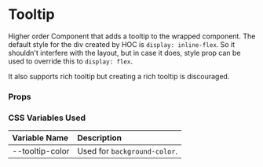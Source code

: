 
<Meta of={TooltipStories} />

# Tooltip

Higher order Component that adds a tooltip to the wrapped component. The default style for the div created by
HOC is `display: inline-flex`. So it shouldn't interfere with the layout, but in case it does,
style prop can be used to override this to `display: flex`.

<Canvas of={TooltipStories.Positions} />

It also supports rich tooltip but creating a rich tooltip is discouraged.

<Canvas of={TooltipStories.RichTooltip} />

### Props

<Controls of={TooltipStories.Primary} />

### CSS Variables Used

| Variable Name | Description |
| :- | :- |
| --tooltip-color | Used for `background-color`. |
